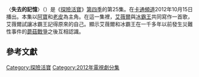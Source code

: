 {{noteTA
|G1=Adventure Time}}
{{Infobox television episode
| title        = 失去的記憶
| series       = [[探險活寶|探險活寶]]
| season       = 4
| episode      = 25
| production   = 1008-103<ref name=prodnumbers>{{cite web|title=Shows A-Z, Adventure Time With Finn and Jake|url=http://www.thefutoncritic.com/showatch/adventure-time-with-finn-and-jake/listings/|publisher=The Futon Critic|accessdate=February 3, 2013|archive-date=2013-02-16|archive-url=https://archive.is/20130216213150/http://www.thefutoncritic.com/showatch/adventure-time-with-finn-and-jake/listings/|dead-url=no}}</ref>
| story        = {{le|派屈克·麥克海爾|Patrick McHale (cartoonist)}}<br />{{le|肯特·奧斯本|Kent Osborne}}<br />[[潘得頓·沃德|潘得頓·沃德]]
| writer       =  {{le|科爾·桑切斯|Cole Sanchez}}<br />{{le|麗貝卡·素格|Rebecca Sugar}}
| director     = {{le|拉里·萊奇力特|Larry Leichliter}}
| airdate      = 2012年10月15日
| music    = 麗貝卡·素格<br>科爾·桑切斯〈Oh, Bubblegum〉<br>麗貝卡·素格〈Nuts〉<br>麗貝卡·素格〈Remember You〉
| guests       = 
| length       = 11分鐘
| prev         = [[阿鵝新王國|阿鵝新王國]]
| next         = [[陰魔王|陰魔王]]
| episode list = 
{{Infobox Adventure Time season 4 episode list}}
<br>[[探險活寶各集列表|探險活寶各集列表]]
}}
〈'''失去的記憶'''〉（{{lang-en|''I Remember You''}}）是《[[探險活寶|探險活寶]]》[[探險活寶_(第四季)|第四季]]的第25集。在[[卡通頻道|卡通頻道]]2012年10月15日播出。本集以[[阿寶·馬頓斯|阿寶]]和[[酷狗老皮|老皮]]為主角。在這一集裡，[[瑪瑟琳·阿巴迪爾|艾薇爾]]與[[冰霸王|冰霸王]]共同寫作一首歌，艾薇爾試讓冰霸王記得原來的自己。顯示艾薇爾和冰霸王在一千多年以前發生災難性事件的[[蘑菇戰爭|蘑菇戰爭]]之後互相認識。


<!--==劇情==
===Background===
In the context of the series, [[Marceline_the_Vampire_Queen|Marceline the Vampire Queen]] is a thousand year-old vampire.<ref name="evicted">{{cite episode| title=Evicted! | series=Adventure Time| serieslink=Adventure Time |credits = Larry Leichliter (director); Bert Youn & Sean Jimenez (writers) | network = [[Cartoon_Network|Cartoon Network]] |airdate=May 17, 2010 | season = 1 | number = 12}}</ref><ref name=cotw>{{cite web|title=Character of the Week: Marceline {{!}} Character Facts of the Week: Marceline from Adventure Time|url=http://www.cartoonnetwork.co.uk/blogs/character-facts-of-the-week-marceline-from-adventure-time|publisher=[[Cartoon_Network|CartoonNetwork.co.uk]]|accessdate=October 26, 2012|date=January 24, 2012}}</ref> The [[Ice_King|Ice King]] is a recurring antagonist of the series, and frequently steals princesses throughout Ooo; although he is often at odds with Finn and Jake, he is generally not a serious threat. He was formerly a human archaeologist named Simon Petrikov who discovered a magic crown that gives him magical ice powers but eroded his memory and made him go insane.<ref name=characters>{{cite web|title=Adventure Time {{!}} Characters|url=http://www.cartoonnetwork.com/tv_shows/adventuretime/characters/index.html|publisher=[[Cartoon_Network|CartoonNetwork.com]]|accessdate=January 22, 2013}}</ref> In addition, throughout the series, various character and events hint at the mysterious Mushroom War, a cataclysmic war that destroyed modern human society.<ref name=avclub/><ref>{{cite web|url=http://www.wizards.com/dnd/Article.aspx?x=dnd/4spot/20110408|title=Dungeons & Dragons Roleplaying Game Official Home Page – Pendleton Ward Interview|publisher=Wizards of the Coast LLC|date=April 8, 2011|accessdate=August 23, 2011}}</ref>

===Events===
The Ice King decides that he wants to enlist Marceline's help in writing a song to woo princesses, taking pages randomly torn from an old scrapbook with him for later inspiration. He flies to her cave, and after a minor scuffle that involves [[Finn_the_Human|Finn]] and [[Jake_the_Dog|Jake]], Marceline finally relents and helps him write a song. At first, the Ice King simply sings a song he wrote about Princess Bubblegum, before breaking down, crying about his loneliness and damaging Mareceline's living room with his ice magic. Marceline tells him to stop acting crazy, and he pushes her, before timidly retreating to the top of her refrigerator. Marceline begins to lament, via the song "Nuts," and notes that, despite his instability, she is glad to see him. The Ice King is surprised to find out that she "likes" him and asks for a hug. However, when he misinterprets her feelings and tries to kiss her, Marceline angrily confronts him and asks if he remembers his past by calling him by his actual name: Simon.

The Ice King is oblivious to his former self, and Marceline begins looking through the Ice King's scrapbook pages to show him evidence of his former life. Among the pages is a picture of a young Marceline, with a message to her from a thousand years ago scrawled on the back. The message, written by Simon before his mind was completely consumed by the magic of the crown, asks Marceline to forgive him for whatever he does under the crown's influence. The Ice King fails to understand the context, and believes that he has written not a note of apology but lyrics, and attempts to add music to his "song". Overcome by emotion, Marceline cries and begins singing along while the Ice King plays drums, oblivious as to what is actually going on.

While the eponymous song "Remember You" is being sung, the episode flashes back almost a thousand years before the events of the episode. A young Marceline is seen crying in the wreckage of a city, presumably after the cataclysmic Mushroom War. Simon Petrikov sees her from a distance and runs over. In an attempt to comfort her, he gives her Hambo, a teddy bear, that he finds in the ruins of a toy store. Marceline takes the stuffed animal, stops crying, and looks up in happiness.

==Production==
[[File:Omnichord.jpg|right]] for the eponymous song "Remember You".]]
"I Remember You" was storyboarded by Cole Sanchez and [[Rebecca_Sugar|Rebecca Sugar]], from a story by Patrick McHale, [[Kent_Osborne|Kent Osborne]], and [[Pendleton_Ward|Pendleton Ward]]. The episode was directed by [[Larry_Leichliter|Larry Leichliter]].<ref>{{cite episode| title=I Remember You| series=Adventure Time| serieslink=|credits = Larry Leichliter (director); Rebecca Sugar & Cole Sanchez (writers) | network = [[Cartoon_Network|Cartoon Network]] |airdate=October 15, 2012 | season = 4 | number = 25}}</ref> The idea to create an episode based on a shared history between Marceline and the Ice King was Ward's idea. Sugar had also been pushing for a Marceline and Ice King musical episode.<ref name=music>Ward, Pendleton, et al. 2014. "Distant Bands: The Music of Adventure Time" [Featurette], ''Adventure Time'' Season Four [DVD], Los Angeles, CA: [[Cartoon_Network|Cartoon Network]].</ref> Sugar was responsible for designing Marceline's look in the episode. According to her, the shirt that Marceline wears was "loosely based off a stretched out old [[Drug_Abuse_Resistance_Education|D.A.R.E.]] shirt."<ref>{{cite web|last=Sugar|first=Rebecca|title=Concept Drawing|url=http://rebeccasugar.tumblr.com/post/33695866290/concept-drawing-of-marcelines-saturday-outfit|publisher=[[Tumblr|Tumblr]]|accessdate=April 16, 2013|date=October 16, 2012}}</ref> The original working title for the episode was "Help". Former storyboard artist and creative director for the series Adam Muto joked that the change was made due to the famous [[The_Beatles|Beatles]] [[Help!_(song)|song of the same name]].<ref>{{cite web|last=Muto|first=Adam|title=Why Is Help Episode is I Remember You By Formspringers?|url=http://www.formspring.me/MrMuto/q/378718558126887168|publisher=[[Formspring|Formspring]]|accessdate=April 16, 2013|date=October 5, 2012}}</ref>

The episode features four songs: "Fry Song", "Oh Bubblegum", "Nuts", and the titular "Remember You".<ref name=bubblenuts>{{cite web|last=Sugar|first=Rebecca|title='Oh Bubblegum' and 'Nuts' Demos!|url=http://rebeccasugar.tumblr.com/post/33696701650/oh-bubblegum-and-nuts-demos-plus-the-chords|publisher=[[Tumblr|Tumblr]]|accessdate=April 16, 2013|date=October 16, 2012}}</ref><ref name=rememberyousong>{{cite web|last=Sugar|first=Rebecca|title='Remember You' Demo and Chords!|url=http://rebeccasugar.tumblr.com/post/33762090124/remember-you-demo-and-chords-c-f-fm|publisher=[[Tumblr|Tumblr]]|accessdate=April 16, 2013|date=October 17, 2012}}</ref> Sugar composed the music for all four, and wrote the lyrics, although Sanchez co-wrote the lyrics for "Oh Bubblegum".<ref name=bubblenuts/> For the eponymous song, Sugar noted that it "was so amazing to work with Olivia Olson and Tom Kenny on the songs for this episode, they had so much chemistry in the booth together!"<ref name=allnew/> She wrote that she constructed the episode to "do them justice."<ref name=allnew>{{cite web|last=Sugar|first=Rebecca|title=All New Adventure Time, I Remember You!|url=http://rebeccasugar.tumblr.com/post/33472838132/all-new-adventure-time-i-remember-you-monday-at|publisher=[[Tumblr|Tumblr]]|accessdate=April 16, 2013|date=October 12, 2012}}</ref> Olson noted that, despite the sad themes featured in the installment, recording the dialogue with Kenny and music for the episode was a fun experience. While the two were recording, Olson had to sing Kenny his melodies; Kenny would then parrot the lines back in the voice of the Ice King.<ref name=soundcloudoliviamartin>{{cite web|last=Smith|first=Zack|title=Adventure Time Ancient Psychic Tandem Warcast Episode 5|url=https://soundcloud.com/zack-smith-81/martin-and-olivia-final|publisher=[[Soundcloud|Soundcloud]]|accessdate=May 3, 2014|date=April 14, 2014}}</ref>

Sugar recorded demos of the three new songs, although the "Fry Song" had originally appeared in the [[Adventure_Time_(season_2)|second season]] episode "It Came from the Nightosphere". During the recording of the aforementioned episode, Tom Kenny recorded his own version of the "Fry Song" for fun. This version later inspired Ice King's version in "I Remember You".<ref name=penremember>Ward, Pendleton (Series creator). 2014. "I Remember You" [Commentary track], ''Adventure Time'' Season Four [DVD], Los Angeles, CA: [[Cartoon_Network|Cartoon Network]].</ref> Rob Sugar, Rebecca's father, released the three new demos on his official YouTube account. In addition, the [[omnichord|omnichord]] that Sugar used in the demo of "Remember You" actually made it into the episode.<ref>{{cite web|last=Sugar|first=Rob|title=Remember You—Rebecca Sugar Adventure Time Demo|url=http://www.youtube.com/watch?v=KzmlnbnenSI|publisher=[[YouTube|YouTube]]|accessdate=April 16, 2013|date=October 14, 2012}}</ref> According to Rob, the "off-key notes were accidents of running out of power—it took a lot of tries to make it happen on cue."<ref>{{cite web|last=Sugar|first=Rob|title=Oh Bubblegum/Nuts—Demo from Adventure Time|url=http://www.youtube.com/watch?v=pLmafb00Kyw|publisher=[[YouTube|YouTube]]|accessdate=April 17, 2013|date=October 15, 2012}}</ref> While Sugar was pitching the song, she played her songs but her omnichord started to lose power. Sugar and the crew realized that the sound of the omnichord losing power fit with the mood of the episode.<ref name=rebeccaremember>Sugar, Rebecca (Storyboard artist). 2014. "I Remember You" [Commentary track], ''Adventure Time'' Season Four [DVD], Los Angeles, CA: [[Cartoon_Network|Cartoon Network]].</ref>

==Reception==
"I Remember You" aired on October 15, 2012. It was viewed by 2.535 million people, and received a 0.5 rating in the 18–49 demographic. This means that it was seen by 0.5 percent of all 18- to 49-year-olds at the time of the broadcast.<ref>{{cite web|url=http://tvbythenumbers.zap2it.com/2012/10/16/monday-cable-ratings-monday-night-football-wins-night-major-crimes-switched-at-birth-alphas-t-i-and-tiny-basketball-wives-more/153140/ |title=Monday Cable Ratings: ‘Monday Night Football’ Wins Night, ‘Major Crimes’, ‘Switched at Birth’, ‘Alphas’, ‘T.I. and Tiny’ & More |work=[[TV_by_the_Numbers|TV by the Numbers]]|publisher=[[Zap2it|Zap2it]] |date=October 16, 2012 |accessdate=December 9, 2012}}</ref> The episode later re-aired on March 25, 2013, together with the [[Adventure_Time_(season_5)|fifth season]] episode "Simon & Marcy," and was advertised by [[Cartoon_Network|Cartoon Network]] as a "half hour special."<ref>{{cite web|title=Simon & Marcy Half-Hour Special|url=http://blog.cartoonnetwork.com/2013/03/19/adventure-time-simon-marcy-half-hour-special/|publisher=[[Cartoon_Network|Cartoon Network]]|accessdate=April 15, 2013|date=March 19, 2013}}</ref> This special was watched by 2.6 million viewers.<ref>{{cite web|last=Kondolojy|first=Amanda|title=Monday Cable Ratings: 'Monday Night RAW' Wins Night + 'Teen Mom II', 'Bates Motel', 'Storage Wars', 'The Real Housewives of Beverly Hills' & More|url=http://tvbythenumbers.zap2it.com/2013/03/26/monday-cable-ratings-monday-night-raw-wins-night-teen-mom-ii-bates-motel-storage-wars-the-real-housewives-of-beverly-hills-more/174974/|work=[[TV_by_the_Numbers|TV by the Numbers]]|publisher=[[Zap2it|Zap2it]]|accessdate=March 26, 2013|date=March 26, 2013}}</ref> The episode first saw physical release as part of the 2013 ''Jake the Dad'' DVD, which included 16 episodes from the series' fourth and fifth seasons.<ref>{{cite web|title=Adventure Time: Jake the Dad (DVD + Jake Hat)|url=http://www.walmart.com/ip/26068499?wmlspartner=wlpa&adid=22222222227000000000&wl0=&wl1=g&wl2=c&wl3=21486607510&wl4=&wl5=pla&wl6=19880599990&veh=sem#Movie+Description|publisher=[[Walmart|Walmart]].com|accessdate=July 9, 2013}}</ref> It was later re-released as part of the complete fourth season DVD in October 2014.<ref name=seasonfour>{{cite web|title=Cartoon Network-Adventure Time-Complete 4th Season|url=http://www.amazon.com/dp/B00KH57UXS|publisher=[[Amazon.com|Amazon.com]]|accessdate=June 27, 2014|date=June 27, 2014}}</ref>

The episode received glowing critical reception. [[Charlie_Jane_Anders|Charlie Jane Anders]] of [[io9|io9]] called the episode "one of the most intense things I've seen in ages."<ref name=io9/> She specifically cited the final flashback as noteworthy, noting that "The final scene, where Marceline and Ice King have this weird duet, made me lose my shit and keeps popping into my head. It's rare that any television show gets its hooks into your brain like that, but especially a kid's cartoon."<ref name=io9/> She concluded that the main reason that the ending was so powerful was that it showed the viewers the "immediate aftermath of the Mushroom War" and allowed the viewers to see "the way Marceline's personal loss mirrors the wider loss of the end of the entire world" following the war.<ref name=io9>{{cite web|last=Anders|first=Charlie|title=How Did Adventure Time Become Better Than Most Live-Action TV Shows?|url=http://io9.com/5952962/how-did-adventure-time-become-better-than-most-live+action-tv-shows|work=[[io9|io9]]|publisher=[[Gawker_Media|Gawker Media]]|accessdate=March 18, 2013}}</ref>

Oliver Sava of ''[[The_A.V._Club|The A.V. Club]]'' wrote that "never has an ''Adventure Time'' episode triggered waterworks like 'I Remember You'."<ref name=avclub/> He called it "one of the most touching stories this series has ever told," and praised the way it took Marceline and the Ice King—whom he called two of the show's most tragic characters—and put "them together in a way that hits like a sledgehammer."<ref name=avclub/> He felt that the episode also served as a way to tell "a heartbreaking story about how mental illness can tear people apart," noting that the Ice King's condition is similar to how people with [[bipolar_disorder|bipolar disorder]] behave.<ref name=avclub>{{cite web|last=Sava|first=Oliver|title='I Remember You' {{!}} Adventure Time {{!}} TV Club|url=http://www.avclub.com/articles/i-remember-you,86397/|work=[[The_A.V._Club|The A.V. Club]]|publisher=[[The_Onion|The Onion]]|accessdate=April 16, 2013|date=October 15, 2012}}</ref> Eric Kohn of [[IndieWire|IndieWire]], in an article explaining why "''Adventure Time'' is the best sci-fi show on TV right now" following the airing of "Simon & Marcy," wrote that "I Remember You" was "the finest entry in the series' history."<ref name=indie/> He further complimented the titular song, describing it as "heartbreaking" and "show-stopping."<ref name=indie>{{cite web|last=Kohn|first=Eric|title=Why 'Adventure Time' Is the Best Sci-Fi Show on TV Right Now|url=http://www.indiewire.com/article/television/why-adventure-time-is-the-best-sci-fi-show-on-tv-right-now|work=[[IndieWire|IndieWire]]|publisher=[[Snagfilms|Snagfilms]]|accessdate=April 15, 2013|date=March 26, 2013}}</ref>

Steven Auon of [[PopMatters|PopMatters]] applauded the way the episode " focuses on two popular supporting characters, and foregrounds the relation between memory and identity."<ref name=pop/> Furthermore, the site noted that "the sound that takes you by surprise may be your own crying."<ref name=pop>{{cite web|last=Auon|first=Steven|title=Adventure Time: I Remember You|url=http://www.popmatters.com/pm/post/164696-adventure-time-i-remember-you/|work=[[PopMatters|PopMatters]]|accessdate=June 6, 2013|date=October 23, 2012}}</ref> Novelist [[Lev_Grossman|Lev Grossman]], in an interview with [[NPR|NPR]], praised the backstory of the Ice King and the exploration of his condition, noting that his origin is "psychologically plausible."<ref name=npr/> Grossman praised the way the series was able to tackle the issues of mental illness, saying: "It's very affecting. My dad has been going through having Alzheimer's, and he's forgotten so much about who he used to be. And I look at him and think this cartoon is about my father dying."<ref name=npr>{{cite web|last=Ulaby|first=Neda|title=An 'Adventure' For Kids And Maybe For Their Parents, Too|url=http://www.npr.org/blogs/monkeysee/2013/06/17/192385255/an-adventure-for-kids-and-maybe-for-their-parents-too?sc=tw&cc=share|publisher=[[NPR|NPR]]|accessdate=June 24, 2013|author2=Grossman, Lev|date=June 17, 2013}}</ref>
-->

==參考文獻==
{{Reflist|2}}

{{探險活寶}}

[[Category:探險活寶|Category:探險活寶]]
[[Category:2012年電視劇分集|Category:2012年電視劇分集]]
